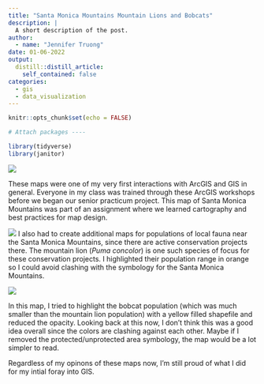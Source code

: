 ```yaml
---
title: "Santa Monica Mountains Mountain Lions and Bobcats"
description: |
  A short description of the post.
author:
  - name: "Jennifer Truong"
date: 01-06-2022
output:
  distill::distill_article:
    self_contained: false
categories:
  - gis
  - data_visualization
---
```



```r
knitr::opts_chunk$set(echo = FALSE)

# Attach packages ----

library(tidyverse)
library(janitor)
```

![](img/smm-protected-map_2014-10-30.png)

These maps were one of my very first interactions with ArcGIS and GIS in general. Everyone in my class was trained through these ArcGIS workshops before we began our senior practicum project. This map of Santa Monica Mountains was part of an assignment where we learned cartography and best practices for map design. 

![](img/smm-mountain-lion_2014-10-30.png)
I also had to create additional maps for populations of local fauna near the Santa Monica Mountains, since there are active conservation projects there. The mountain lion (*Puma concolor*) is one such species of focus for these conservation projects. I highlighted their population range in orange so I could avoid clashing with the symbology for the Santa Monica Mountains. 

![](img/smm-bobcat_2014-10-30.png)

In this map, I tried to highlight the bobcat population (which was much smaller than the mountain lion population) with a yellow filled shapefile and reduced the opacity. Looking back at this now, I don't think this was a good idea overall since the colors are clashing against each other. Maybe if I removed the protected/unprotected area symbology, the map would be a lot simpler to read. 

Regardless of my opinons of these maps now, I'm still proud of what I did for my intial foray into GIS.